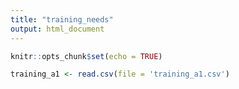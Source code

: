 ```yaml
---
title: "training_needs"
output: html_document
---
```


```r
knitr::opts_chunk$set(echo = TRUE)
```


```r
training_a1 <- read.csv(file = 'training_a1.csv')

```
